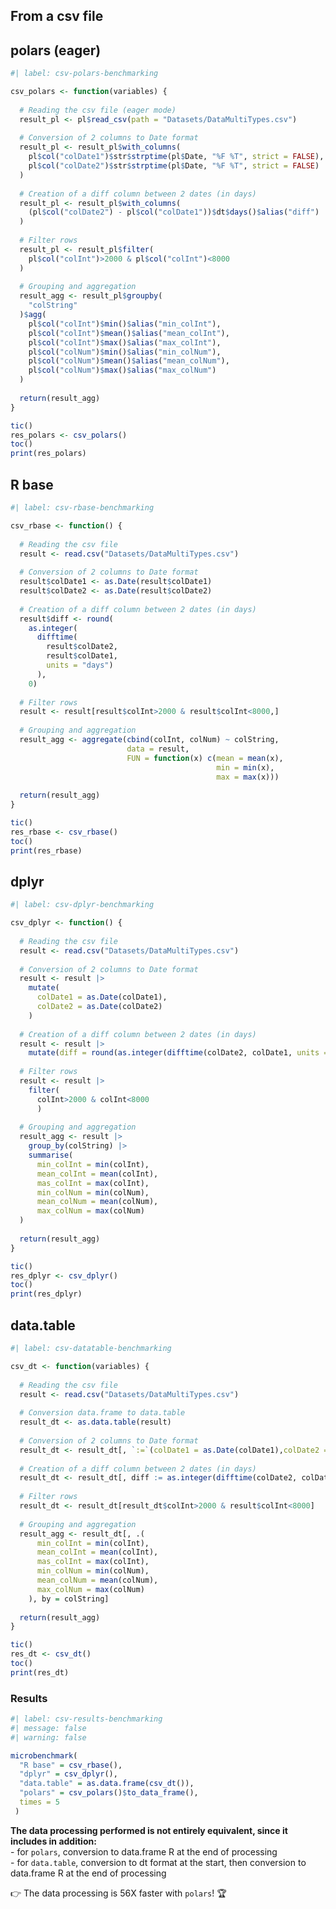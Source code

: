 ## From a csv file

::: {.panel-tabset}

## polars (eager)

```r
#| label: csv-polars-benchmarking

csv_polars <- function(variables) {
  
  # Reading the csv file (eager mode)
  result_pl <- pl$read_csv(path = "Datasets/DataMultiTypes.csv")
  
  # Conversion of 2 columns to Date format
  result_pl <- result_pl$with_columns(
    pl$col("colDate1")$str$strptime(pl$Date, "%F %T", strict = FALSE),
    pl$col("colDate2")$str$strptime(pl$Date, "%F %T", strict = FALSE)
  )
  
  # Creation of a diff column between 2 dates (in days)
  result_pl <- result_pl$with_columns(
    (pl$col("colDate2") - pl$col("colDate1"))$dt$days()$alias("diff")
  )
  
  # Filter rows
  result_pl <- result_pl$filter(
    pl$col("colInt")>2000 & pl$col("colInt")<8000
  )
  
  # Grouping and aggregation
  result_agg <- result_pl$groupby(
    "colString"
  )$agg(
    pl$col("colInt")$min()$alias("min_colInt"),
    pl$col("colInt")$mean()$alias("mean_colInt"),
    pl$col("colInt")$max()$alias("max_colInt"),
    pl$col("colNum")$min()$alias("min_colNum"),
    pl$col("colNum")$mean()$alias("mean_colNum"),
    pl$col("colNum")$max()$alias("max_colNum")
  )
  
  return(result_agg)
}

tic()
res_polars <- csv_polars()
toc()
print(res_polars)
```

## R base

```r
#| label: csv-rbase-benchmarking

csv_rbase <- function() {
  
  # Reading the csv file
  result <- read.csv("Datasets/DataMultiTypes.csv")
  
  # Conversion of 2 columns to Date format
  result$colDate1 <- as.Date(result$colDate1)
  result$colDate2 <- as.Date(result$colDate2)
  
  # Creation of a diff column between 2 dates (in days)
  result$diff <- round(
    as.integer(
      difftime(
        result$colDate2,
        result$colDate1,
        units = "days")
      ),
    0)
  
  # Filter rows
  result <- result[result$colInt>2000 & result$colInt<8000,]
  
  # Grouping and aggregation
  result_agg <- aggregate(cbind(colInt, colNum) ~ colString, 
                          data = result, 
                          FUN = function(x) c(mean = mean(x), 
                                              min = min(x), 
                                              max = max(x)))
  
  return(result_agg)
}

tic()
res_rbase <- csv_rbase()
toc()
print(res_rbase)
```

## dplyr

```r
#| label: csv-dplyr-benchmarking

csv_dplyr <- function() {
  
  # Reading the csv file
  result <- read.csv("Datasets/DataMultiTypes.csv")
  
  # Conversion of 2 columns to Date format
  result <- result |>
    mutate(
      colDate1 = as.Date(colDate1),
      colDate2 = as.Date(colDate2)
    )
  
  # Creation of a diff column between 2 dates (in days)
  result <- result |> 
    mutate(diff = round(as.integer(difftime(colDate2, colDate1, units = "days")),0))
  
  # Filter rows
  result <- result |>
    filter(
      colInt>2000 & colInt<8000
      )
  
  # Grouping and aggregation
  result_agg <- result |>
    group_by(colString) |> 
    summarise(
      min_colInt = min(colInt),
      mean_colInt = mean(colInt),
      mas_colInt = max(colInt),
      min_colNum = min(colNum),
      mean_colNum = mean(colNum),
      max_colNum = max(colNum)
  )
  
  return(result_agg)
}

tic()
res_dplyr <- csv_dplyr()
toc()
print(res_dplyr)
```

## data.table

```r
#| label: csv-datatable-benchmarking

csv_dt <- function(variables) {
  
  # Reading the csv file
  result <- read.csv("Datasets/DataMultiTypes.csv")
  
  # Conversion data.frame to data.table
  result_dt <- as.data.table(result)
  
  # Conversion of 2 columns to Date format
  result_dt <- result_dt[, `:=`(colDate1 = as.Date(colDate1),colDate2 = as.Date(colDate2))]
  
  # Creation of a diff column between 2 dates (in days)
  result_dt <- result_dt[, diff := as.integer(difftime(colDate2, colDate1, units = "days"))]
  
  # Filter rows
  result_dt <- result_dt[result_dt$colInt>2000 & result$colInt<8000]
  
  # Grouping and aggregation
  result_agg <- result_dt[, .(
      min_colInt = min(colInt),
      mean_colInt = mean(colInt),
      mas_colInt = max(colInt),
      min_colNum = min(colNum),
      mean_colNum = mean(colNum),
      max_colNum = max(colNum)
    ), by = colString]
  
  return(result_agg)
}

tic()
res_dt <- csv_dt()
toc()
print(res_dt)
```
:::

### Results

```r
#| label: csv-results-benchmarking
#| message: false
#| warning: false

microbenchmark(
  "R base" = csv_rbase(),
  "dplyr" = csv_dplyr(),
  "data.table" = as.data.frame(csv_dt()),
  "polars" = csv_polars()$to_data_frame(),
  times = 5
 )
```
 
 
::: {.callout-note}
**The data processing performed is not entirely equivalent, since it includes in addition:**  
- for `polars`, conversion to data.frame R at the end of processing  
- for `data.table`, conversion to dt format at the start, then conversion to data.frame R at the end of processing  
:::

👉 The data processing is 56X faster with `polars`! 🏆